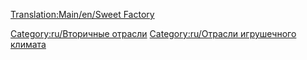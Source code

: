 [[Translation:Main/en/Sweet Factory]]{{en/-}}
{{ru/Промышленность| Изображение=SweetFactory.png
| имя=Конфетная фабрика
| Климат=[[Main/en/Климат/Ru#Игрушечный|Игрушечный]]
| Принимает=[[Main/ru/Сахарная вата|Сахарная вата]],[[Main/ru/Сахар|Сахар]],[[Main/ru/Ириски|Ириски]]
| Производит=[[Main/ru/Конфеты|Конфеты]]
| Примечания=Не представлен в других [[Main/ru/Климат|климатах]].
}}

{{ru/Navbox Промышленность}}

[[Category:ru/Вторичные отрасли]]
[[Category:ru/Отрасли игрушечного климата]]